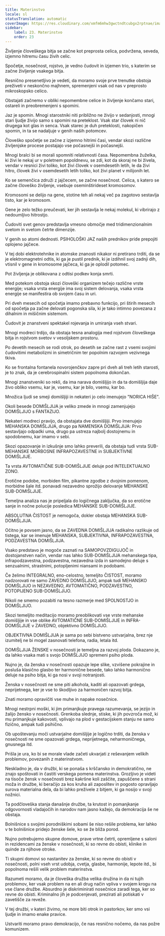 ```yaml
---
title: Materinstvo
locale: sl
statusTranslation: automatic
coverImage: https://res.cloudinary.com/xmfm6mhw3gwctndtcubgx2rptnae/image/upload/v1740337243/small_cover_educacion_fundamental_a051170f1c.webp
sidebar:
    label: 23. Materinstvo
    order: 23
---
```

Življenje človeškega bitja se začne kot preprosta celica, podvržena, seveda, izjemno hitremu času živih celic.

Spočetje, nosečnost, rojstvo, je vedno čudovit in izjemen trio, s katerim se začne življenje vsakega bitja.

Resnično presenetljivo je vedeti, da moramo svoje prve trenutke obstoja preživeti v neskončno majhnem, spremenjeni vsak od nas v preprosto mikroskopsko celico.

Obstajati začnemo v obliki nepomembne celice in življenje končamo stari, ostareli in preobremenjeni s spomini.

Jaz je spomin. Mnogi starostniki niti približno ne živijo v sedanjosti, mnogi stari ljudje živijo samo s spomini na preteklost. Vsak star človek ni nič drugega kot glas in senca. Vsak starec je duh preteklosti, nakopičen spomin, in ta se nadaljuje v genih naših potomcev.

Človeško spočetje se začne z izjemno hitrimi časi, vendar skozi različne življenjske procese postajajo vse počasnejši in počasnejši.

Mnogi bralci bi se morali spomniti relativnosti časa. Nepomembna žuželka, ki živi le nekaj ur v poletnem popoldnevu, se zdi, kot da skoraj ne bi živela, vendar v resnici živi toliko, kot živi človek v osemdesetih letih, le da živi hitro, človek živi v osemdesetih letih toliko, kot živi planet v milijonih let.

Ko se semenčica združi z jajčecem, se začne nosečnost. Celica, s katero se začne človeško življenje, vsebuje oseminštirideset kromosomov.

Kromosomi se delijo na gene, stotine teh ali nekaj več pa zagotovo sestavlja tisto, kar je kromosom.

Gene je zelo težko preučevati, ker jih sestavlja le nekaj molekul, ki vibrirajo z nedoumljivo hitrostjo.

Čudoviti svet genov predstavlja vmesno območje med tridimenzionalnim svetom in svetom četrte dimenzije.

V genih so atomi dednosti. PSIHOLOŠKI JAZ naših prednikov pride prepojiti oplojeno jajčece.

V tej dobi elektrotehnike in atomske znanosti nikakor ni pretirano trditi, da se je elektromagnetni odtis, ki ga je pustil prednik, ki je izdihnil svoj zadnji dih, vtisnil v gene in kromosome jajčeca, ki ga je oplodil potomec.

Pot življenja je oblikovana z odtisi podkev konja smrti.

Med potekom obstoja skozi človeški organizem tečejo različne vrste energije; vsaka vrsta energije ima svoj sistem delovanja, vsaka vrsta energije se manifestira ob svojem času in uri.

Pri dveh mesecih od spočetja imamo prebavno funkcijo, pri štirih mesecih od spočetja pa začne delovati pogonska sila, ki je tako intimno povezana z dihalnim in mišičnim sistemom.

Čudovit je znanstveni spektakel rojevanja in umiranja vseh stvari.

Mnogi modreci trdijo, da obstaja tesna analogija med rojstvom človeškega bitja in rojstvom svetov v vesoljskem prostoru.

Po devetih mesecih se rodi otrok, po desetih se začne rast z vsemi svojimi čudovitimi metabolizmi in simetričnim ter popolnim razvojem vezivnega tkiva.

Ko se frontalna fontanela novorojenčkov zapre pri dveh ali treh letih starosti, je to znak, da je cerebrospinalni sistem popolnoma dokončan.

Mnogi znanstveniki so rekli, da ima narava domišljijo in da ta domišljija daje živo obliko vsemu, kar je, vsemu, kar je bilo, vsemu, kar bo.

Množica ljudi se smeji domišljiji in nekateri jo celo imenujejo "NORICA HIŠE".

Okoli besede DOMIŠLJIJA je veliko zmede in mnogi zamenjujejo DOMIŠLJIJO s FANTAZIJO.

Nekateri modreci pravijo, da obstajata dve domišljiji. Prvo imenujejo MEHANSKA DOMIŠLJIJA, drugo pa NAMENSKA DOMIŠLJIJA: Prvo sestavljajo odpadki uma, drugo pa ustreza najbolj dostojnemu in spodobnemu, kar imamo v sebi.

Skozi opazovanje in izkušnje smo lahko preverili, da obstaja tudi vrsta SUB-MEHANSKE MORBOSNE INFRAPOZAVESTNE in SUBJEKTIVNE DOMIŠLJIJE.

Ta vrsta AVTOMATIČNE SUB-DOMIŠLJIJE deluje pod INTELEKTUALNO ZONO.

Erotične podobe, morbiden film, pikantne zgodbe z dvojnim pomenom, morbidne šale itd. ponavadi nezavedno sprožijo delovanje MEHANSKE SUB-DOMIŠLJIJE.

Temeljna analiza nas je pripeljala do logičnega zaključka, da so erotične sanje in nočne polucije posledica MEHANSKE SUB-DOMIŠLJIJE.

ABSOLUTNA ČISTOST je nemogoča, dokler obstaja MEHANSKA SUB-DOMIŠLJIJA.

Očitno je povsem jasno, da se ZAVEDNA DOMIŠLJIJA radikalno razlikuje od tistega, kar se imenuje MEHANSKA, SUBJEKTIVNA, INFRAPOZAVESTNA, PODZAVESTNA DOMIŠLJIJA.

Vsako predstavo je mogoče zaznati na SAMOPOVZDIGUJOČ in dostojanstven način, vendar nas lahko SUB-DOMIŠLJIJA mehanskega tipa, infrapodzavestna, podzavestna, nezavedna izda in samodejno deluje s senzualnimi, strastnimi, potopljenimi niansami in podobami.

Če želimo INTEGRALNO, eno-celostno, temeljito ČISTOST, moramo nadzorovati ne samo ZAVEDNO DOMIŠLJIJO, ampak tudi MEHANSKO DOMIŠLJIJO in NEZAVEDNO, AVTOMATIČNO, PODZAVESTNO, POTOPIJENO SUB-DOMIŠLJIJO.

Nikoli ne smemo pozabiti na tesno razmerje med SPOLNOSTJO in DOMIŠLJIJO.

Skozi temeljito meditacijo moramo preoblikovati vse vrste mehanske domišljije in vse oblike AVTOMATIČNE SUB-DOMIŠLJIJE in INFRA-DOMIŠLJIJE v ZAVEDNO, objektivno DOMIŠLJIJO.

OBJEKTIVNA DOMIŠLJIJA je sama po sebi bistveno ustvarjalna, brez nje izumitelj ne bi mogel zasnovati telefona, radia, letala itd.

DOMIŠLJIJA ŽENSKE v nosečnosti je temeljna za razvoj ploda. Dokazano je, da lahko vsaka mati s svojo DOMIŠLJIJO spremeni psiho ploda.

Nujno je, da ženska v nosečnosti opazuje lepe slike, vzvišene pokrajine in posluša klasično glasbo ter harmonične besede, tako lahko harmonično deluje na psiho bitja, ki ga nosi v svoji notranjosti.

Ženska v nosečnosti ne sme piti alkohola, kaditi ali opazovati grdega, neprijetnega, ker je vse to škodljivo za harmoničen razvoj bitja.

Znati moramo opravičiti vse muhe in napake nosečnice.

Mnogi nestrpni moški, ki jim primanjkuje pravega razumevanja, se jezijo in žalijo žensko v nosečnosti. Grenkoba slednje, stiske, ki jih povzroča mož, ki mu primanjkuje kakovosti, vplivajo na plod v gestacijskem stanju ne samo fizično, ampak tudi psihično.

Ob upoštevanju moči ustvarjalne domišljije je logično trditi, da ženska v nosečnosti ne sme opazovati grdega, neprijetnega, neharmoničnega, gnusnega itd.

Prišla je ura, ko bi se morale vlade začeti ukvarjati z reševanjem velikih problemov, povezanih z materinstvom.

Neskladno je, da v družbi, ki se ponaša s krščansko in demokratično, ne znajo spoštovati in častiti verskega pomena materinstva. Grozljivo je videti na tisoče žensk v nosečnosti brez kakršne koli zaščite, zapuščene s strani moža in družbe, ki beračijo za kos kruha ali zaposlitev in pogosto opravljajo surova materialna dela, da bi lahko preživele z bitjem, ki ga nosijo v svoji nožnici.

Ta podčloveška stanja današnje družbe, ta krutost in pomanjkanje odgovornosti vladajočih in narodov nam jasno kažejo, da demokracija še ne obstaja.

Bolnišnice s svojimi porodniškimi sobami še niso rešile problema, ker lahko v te bolnišnice pridejo ženske šele, ko se že bliža porod.

Nujno potrebujemo skupne domove, prave vrtne četrti, opremljene s saloni in rezidencami za ženske v nosečnosti, ki so revne do obisti, klinike in quinde za njihove otroke.

Ti skupni domovi so nastanitev za ženske, ki so revne do obisti v nosečnosti, polni vseh vrst udobja, cvetja, glasbe, harmonije, lepote itd., bi popolnoma rešili velik problem materinstva.

Razumeti moramo, da je človeška družba velika družina in da ni tujih problemov, ker vsak problem na en ali drug način vpliva v svojem krogu na vse člane družbe. Absurdno je diskriminirati nosečnice zaradi tega, ker so revne do obisti. Kriminalno jih je podcenjevati, prezirati ali potiskati v zavetišče za reveže.

V tej družbi, v kateri živimo, ne more biti otrok in pastorkov, ker smo vsi ljudje in imamo enake pravice.

Ustvariti moramo pravo demokracijo, če nas resnično nočemo, da nas požre komunizem.

